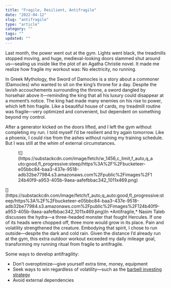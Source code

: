 ```yaml
---
title: "Fragile, Resilient, Antifragile"
date: "2022-04-12"
slug: "antifragile"
type: "article"
category: ""
tags: ""
updated: ""
---
```


Last month, the power went out at the gym. Lights went black, the treadmills stopped moving, and huge, medieval-looking doors slammed shut around us—sealing us inside like the plot of an Agatha Christie novel. It made me realize how fragile my workout was: No electricity, no running.

In Greek Mythology, the Sword of Damocles is a story about a commoner (Damocles) who wanted to sit on the king’s throne for a day. Despite the lavish accouchements surrounding the throne, a sword dangled by horsehair above it—reminding the king that all his luxury could disappear at a moment’s notice. The king had made many enemies on his rise to power, which left him fragile. Like a beautiful house of cards, my treadmill routine was fragile—very optimized and convenient, but dependent on something beyond my control.

After a generator kicked on the doors lifted, and I left the gym without completing my run. I told myself I’d be resilient and try again tomorrow. Like a phoenix, I could rise from the ashes without ruining my training schedule. But I was still at the whim of external circumstances.

<figure class="wp-block-image">![](https://substackcdn.com/image/fetch/w_1456,c_limit,f_auto,q_auto:good,fl_progressive:steep/https%3A%2F%2Fbucketeer-e05bbc84-baa3-437e-9518-adb32be77984.s3.amazonaws.com%2Fpublic%2Fimages%2F124b40f9-a953-405b-9aea-aafefbbac342_1011x469.png)</figure>[](https://substackcdn.com/image/fetch/f_auto,q_auto:good,fl_progressive:steep/https%3A%2F%2Fbucketeer-e05bbc84-baa3-437e-9518-adb32be77984.s3.amazonaws.com%2Fpublic%2Fimages%2F124b40f9-a953-405b-9aea-aafefbbac342_1011x469.png)In *Antifragile,* Nasim Taleb discusses the hydra—a three-headed monster that fought Hercules. If one of its heads were chopped off, three more would grow in its place. Pain and volatility strengthened the creature. Embodying that spirit, I chose to run outside—despite the dark and cold rain. Given the distance I’d already run at the gym, this extra outdoor workout exceeded my daily mileage goal, transforming my running ritual from fragile to antifragile.

Some ways to develop antifragility:

- Don’t overoptimize—give yourself extra time, money, equipment
- Seek ways to win regardless of volatility—such as the [barbell investing strategy](https://www.investopedia.com/articles/investing/013114/barbell-investment-strategy.asp#:~:text=What%20Is%20the%20Barbell%20Strategy,of%2Dthe%2Droad%20choices.)
- Avoid external dependencies